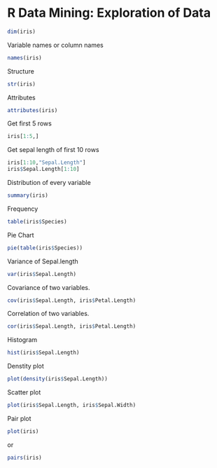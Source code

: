 R Data Mining: Exploration of Data 
========================================================


```r
dim(iris)
```

Variable names or column names


```r
names(iris)
```


Structure 
```r
str(iris)
```

Attributes 
```r
attributes(iris)
```

Get first 5 rows 

```r
iris[1:5,]
```

Get sepal length of first 10 rows 

```r
iris[1:10,"Sepal.Length"]
iris$Sepal.Length[1:10]
```

Distribution of every variable

```r
summary(iris)
```

Frequency

```r
table(iris$Species)
```

Pie Chart 

```r
pie(table(iris$Species))
```

Variance of Sepal.length
```r
var(iris$Sepal.Length)
```

Covariance of two variables. 
```r
cov(iris$Sepal.Length, iris$Petal.Length)
```

Correlation of two variables.
```r
cor(iris$Sepal.Length, iris$Petal.Length)
```


Histogram 
```r
hist(iris$Sepal.Length)
```


Denstity plot 

```r
plot(density(iris$Sepal.Length))
```

Scatter plot   
```r
plot(iris$Sepal.Length, iris$Sepal.Width)
```

Pair plot

```r
plot(iris)
```

or
```r
pairs(iris)
```













